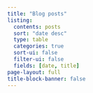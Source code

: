```yaml
---
title: "Blog posts"
listing:
  contents: posts
  sort: "date desc"
  type: table
  categories: true
  sort-ui: false
  filter-ui: false
  fields: [date, title]
page-layout: full
title-block-banner: false
---
```

